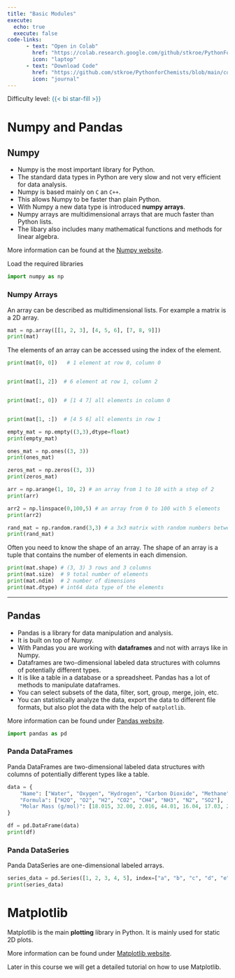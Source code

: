 ```yaml
---
title: "Basic Modules"
execute: 
  echo: true
  execute: false
code-links:
      - text: "Open in Colab"
        href: "https://colab.research.google.com/github/stkroe/PythonForChemists/blob/main/course/notebooks/BasicsModules.ipynb"
        icon: "laptop"
      - text: "Download Code"
        href: "https://github.com/stkroe/PythonforChemists/blob/main/course/notebooks/BasicsModules.ipynb"
        icon: "journal"
---
```


Difficulty level: <span style="color:#2B7492">{{< bi star-fill >}} </span>

# Numpy and Pandas {.unnumbered}


## Numpy {.unnumbered}

- Numpy is the most important library for Python. 
- The standard data types in Python are very slow and not very efficient for data analysis. 
- Numpy is based mainly on `C` an `C++`. 
- This allows Numpy to be faster than plain Python. 
- With Numpy a new data type is introduced **numpy arrays**. 
- Numpy arrays are multidimensional arrays that are much faster than Python lists. 
- The libary also includes many mathematical functions and methods for linear algebra. 


More information can be found at the [Numpy website](https://numpy.org/).

Load the required libraries

```python
import numpy as np
```

###  Numpy Arrays {.unnumbered}


An array can be described as multidimensional lists. For example a matrix is a 2D array.

```python
mat = np.array([[1, 2, 3], [4, 5, 6], [7, 8, 9]])
print(mat)
```

The elements of an array can be accessed using the index of the element. 

```python
print(mat[0, 0])   # 1 element at row 0, column 0


print(mat[1, 2])  # 6 element at row 1, column 2


print(mat[:, 0])  # [1 4 7] all elements in column 0


print(mat[1, :])  # [4 5 6] all elements in row 1
```

```python
empty_mat = np.empty((3,3),dtype=float)
print(empty_mat)
```

```python
ones_mat = np.ones((3, 3))
print(ones_mat)
```

```python
zeros_mat = np.zeros((3, 3))
print(zeros_mat)
```

```python
arr = np.arange(1, 10, 2) # an array from 1 to 10 with a step of 2
print(arr)
```

```python
arr2 = np.linspace(0,100,5) # an array from 0 to 100 with 5 elements
print(arr2)
```

```python
rand_mat = np.random.rand(3,3) # a 3x3 matrix with random numbers between 0 and 1
print(rand_mat)
```



Often you need to know the shape of an array. The shape of an array is a tuple that contains the number of elements in each dimension.
```python
print(mat.shape) # (3, 3) 3 rows and 3 columns
print(mat.size)  # 9 total number of elements
print(mat.ndim)  # 2 number of dimensions
print(mat.dtype) # int64 data type of the elements
```


---



## Pandas {.unnumbered}


- Pandas is a library for data manipulation and analysis. 
- It is built on top of Numpy. 
- With Pandas you are working with **dataframes** and not with arrays like in Numpy. 
- Dataframes are two-dimensional labeled data structures with columns of potentially different types.
- It is like a table in a database or a spreadsheet. Pandas has a lot of methods to manipulate dataframes. 
- You can select subsets of the data, filter, sort, group, merge, join, etc. 
- You can statistically analyze the data, export the data to different file formats, but also plot the data with the help of `matplotlib`.


More information can be found under [Pandas website](https://pandas.pydata.org/).

```python
import pandas as pd
```




### Panda DataFrames {.unnumbered}


Panda DataFrames are two-dimensional labeled data structures with columns of potentially different types like a table.

```python
data = {
    "Name": ["Water", "Oxygen", "Hydrogen", "Carbon Dioxide", "Methane", "Ammonia", "Nitrogen", "Sulfur Dioxide"],
    "Formula": ["H2O", "O2", "H2", "CO2", "CH4", "NH3", "N2", "SO2"],
    "Molar Mass (g/mol)": [18.015, 32.00, 2.016, 44.01, 16.04, 17.03, 28.013, 64.07]
}

df = pd.DataFrame(data)
print(df)
```

### Panda DataSeries {.unnumbered}

Panda DataSeries are one-dimensional labeled arrays.

```python
series_data = pd.Series([1, 2, 3, 4, 5], index=["a", "b", "c", "d", "e"])
print(series_data)
```

# Matplotlib {.unnumbered}

Matplotlib is the main **plotting** library in Python. It is mainly used for static 2D plots.

More information can be found under [Matplotlib website](https://matplotlib.org/).

Later in this course we will get a detailed tutorial on how to use Matplotlib.

